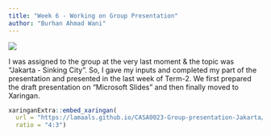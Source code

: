 ```yaml
---
title: "Week 6 - Working on Group Presentation"
author: "Burhan Ahmad Wani"
---
```


[![](general_images/burhan.jpg){#profile-pic}](https://www.linkedin.com/in/burhanahmadwani/)

I was assigned to the group at the very last moment & the topic  was "Jakarta - Sinking City". So, I gave my inputs and completed my part of the presentation and presented in the last week of Term-2. We first prepared the draft presentation on "Microsoft Slides" and then finally moved to Xaringan.

```r

xaringanExtra::embed_xaringan(
  url = "https://lamaals.github.io/CASA0023-Group-presentation-Jakarta/#1",
  ratio = "4:3")

```
